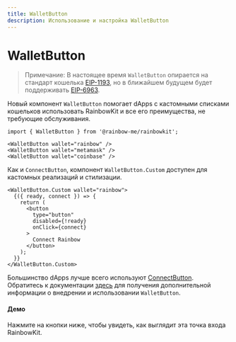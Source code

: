 ```yaml
---
title: WalletButton
description: Использование и настройка WalletButton
---
```


# WalletButton

> Примечание: В настоящее время `WalletButton` опирается на стандарт кошелька [EIP-1193](https://eips.ethereum.org/EIPS/eip-1193), но в ближайшем будущем будет поддерживать [EIP-6963](https://eips.ethereum.org/EIPS/eip-6963).

Новый компонент `WalletButton` помогает dApps с кастомными списками кошельков использовать RainbowKit и все его преимущества, не требующие обслуживания.

```tsx
import { WalletButton } from '@rainbow-me/rainbowkit';

<WalletButton wallet="rainbow" />
<WalletButton wallet="metamask" />
<WalletButton wallet="coinbase" />
```

Как и `ConnectButton`, компонент `WalletButton.Custom` доступен для кастомных реализаций и стилизации.

```tsx
<WalletButton.Custom wallet="rainbow">
  {({ ready, connect }) => {
    return (
      <button
        type="button"
        disabled={!ready}
        onClick={connect}
      >
        Connect Rainbow
      </button>
    );
  }}
</WalletButton.Custom>
```

Большинство dApps лучше всего используют [ConnectButton](https://www.rainbowkit.com/docs/connect-button). Обратитесь к документации [здесь](https://www.rainbowkit.com/docs/wallet-button) для получения дополнительной информации о внедрении и использовании `WalletButton`.

#### Демо

Нажмите на кнопки ниже, чтобы увидеть, как выглядит эта точка входа RainbowKit.

<WalletButtonDemo />
